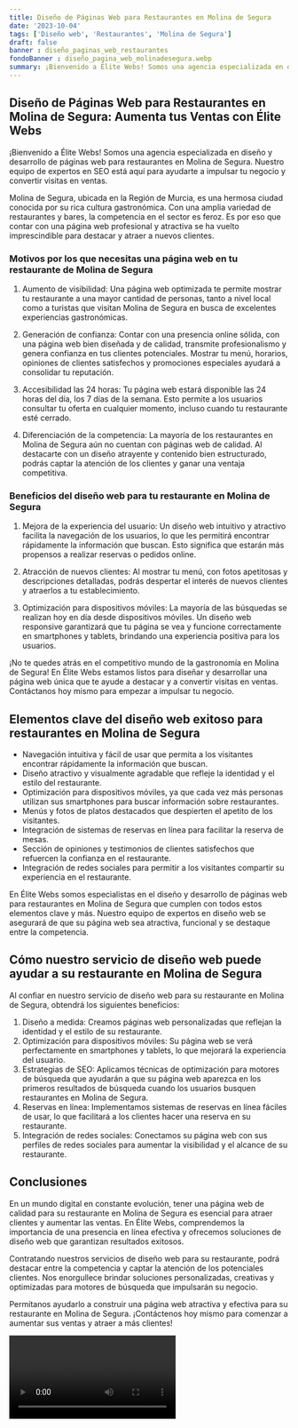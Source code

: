 ```yaml
---
title: Diseño de Páginas Web para Restaurantes en Molina de Segura
date: '2023-10-04'
tags: ['Diseño web', 'Restaurantes', 'Molina de Segura']
draft: false
banner : diseño_paginas_web_restaurantes
fondoBanner : diseño_pagina_web_molinadesegura.webp
summary: ¡Bienvenido a Élite Webs! Somos una agencia especializada en diseño y desarrollo de páginas web para restaurantes en Molina de Segura. Nuestro equipo de expertos en SEO está aquí para ayudarte a impulsar tu negocio y convertir visitas en ventas.
---
```


## Diseño de Páginas Web para Restaurantes en Molina de Segura: Aumenta tus Ventas con Élite Webs

¡Bienvenido a Élite Webs! Somos una agencia especializada en diseño y desarrollo de páginas web para restaurantes en Molina de Segura. Nuestro equipo de expertos en SEO está aquí para ayudarte a impulsar tu negocio y convertir visitas en ventas.

Molina de Segura, ubicada en la Región de Murcia, es una hermosa ciudad conocida por su rica cultura gastronómica. Con una amplia variedad de restaurantes y bares, la competencia en el sector es feroz. Es por eso que contar con una página web profesional y atractiva se ha vuelto imprescindible para destacar y atraer a nuevos clientes.

### Motivos por los que necesitas una página web en tu restaurante de Molina de Segura

1. Aumento de visibilidad: Una página web optimizada te permite mostrar tu restaurante a una mayor cantidad de personas, tanto a nivel local como a turistas que visitan Molina de Segura en busca de excelentes experiencias gastronómicas.

2. Generación de confianza: Contar con una presencia online sólida, con una página web bien diseñada y de calidad, transmite profesionalismo y genera confianza en tus clientes potenciales. Mostrar tu menú, horarios, opiniones de clientes satisfechos y promociones especiales ayudará a consolidar tu reputación.

3. Accesibilidad las 24 horas: Tu página web estará disponible las 24 horas del día, los 7 días de la semana. Esto permite a los usuarios consultar tu oferta en cualquier momento, incluso cuando tu restaurante esté cerrado.

4. Diferenciación de la competencia: La mayoría de los restaurantes en Molina de Segura aún no cuentan con páginas web de calidad. Al destacarte con un diseño atrayente y contenido bien estructurado, podrás captar la atención de los clientes y ganar una ventaja competitiva.

### Beneficios del diseño web para tu restaurante en Molina de Segura

1. Mejora de la experiencia del usuario: Un diseño web intuitivo y atractivo facilita la navegación de los usuarios, lo que les permitirá encontrar rápidamente la información que buscan. Esto significa que estarán más propensos a realizar reservas o pedidos online.

2. Atracción de nuevos clientes: Al mostrar tu menú, con fotos apetitosas y descripciones detalladas, podrás despertar el interés de nuevos clientes y atraerlos a tu establecimiento.

3. Optimización para dispositivos móviles: La mayoría de las búsquedas se realizan hoy en día desde dispositivos móviles. Un diseño web responsive garantizará que tu página se vea y funcione correctamente en smartphones y tablets, brindando una experiencia positiva para los usuarios.

¡No te quedes atrás en el competitivo mundo de la gastronomía en Molina de Segura! En Élite Webs estamos listos para diseñar y desarrollar una página web única que te ayude a destacar y a convertir visitas en ventas. Contáctanos hoy mismo para empezar a impulsar tu negocio.

<GifSeo />

<Cta />

## Elementos clave del diseño web exitoso para restaurantes en Molina de Segura

- Navegación intuitiva y fácil de usar que permita a los visitantes encontrar rápidamente la información que buscan.
- Diseño atractivo y visualmente agradable que refleje la identidad y el estilo del restaurante.
- Optimización para dispositivos móviles, ya que cada vez más personas utilizan sus smartphones para buscar información sobre restaurantes.
- Menús y fotos de platos destacados que despierten el apetito de los visitantes.
- Integración de sistemas de reservas en línea para facilitar la reserva de mesas.
- Sección de opiniones y testimonios de clientes satisfechos que refuercen la confianza en el restaurante.
- Integración de redes sociales para permitir a los visitantes compartir su experiencia en el restaurante.

En Élite Webs somos especialistas en el diseño y desarrollo de páginas web para restaurantes en Molina de Segura que cumplen con todos estos elementos clave y más. Nuestro equipo de expertos en diseño web se asegurará de que su página web sea atractiva, funcional y se destaque entre la competencia.

## Cómo nuestro servicio de diseño web puede ayudar a su restaurante en Molina de Segura

Al confiar en nuestro servicio de diseño web para su restaurante en Molina de Segura, obtendrá los siguientes beneficios:

1. Diseño a medida: Creamos páginas web personalizadas que reflejan la identidad y el estilo de su restaurante.
2. Optimización para dispositivos móviles: Su página web se verá perfectamente en smartphones y tablets, lo que mejorará la experiencia del usuario.
3. Estrategias de SEO: Aplicamos técnicas de optimización para motores de búsqueda que ayudarán a que su página web aparezca en los primeros resultados de búsqueda cuando los usuarios busquen restaurantes en Molina de Segura.
4. Reservas en línea: Implementamos sistemas de reservas en línea fáciles de usar, lo que facilitará a los clientes hacer una reserva en su restaurante.
5. Integración de redes sociales: Conectamos su página web con sus perfiles de redes sociales para aumentar la visibilidad y el alcance de su restaurante.

## Conclusiones

En un mundo digital en constante evolución, tener una página web de calidad para su restaurante en Molina de Segura es esencial para atraer clientes y aumentar las ventas. En Élite Webs, comprendemos la importancia de una presencia en línea efectiva y ofrecemos soluciones de diseño web que garantizan resultados exitosos.

Contratando nuestros servicios de diseño web para su restaurante, podrá destacar entre la competencia y captar la atención de los potenciales clientes. Nos enorgullece brindar soluciones personalizadas, creativas y optimizadas para motores de búsqueda que impulsarán su negocio.

Permítanos ayudarlo a construir una página web atractiva y efectiva para su restaurante en Molina de Segura. ¡Contáctenos hoy mismo para comenzar a aumentar sus ventas y atraer a más clientes!

<Video />

<CtaBot job='Restaurantes' city='Molina de Segura'/>

<Gmaps query='Molina de Segura+españa+maps' />